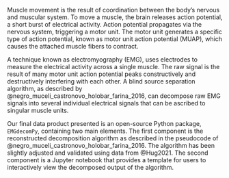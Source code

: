 Muscle movement is the result of coordination between the body’s nervous and muscular system. To move a muscle, the brain releases action potential, a short burst of electrical activity. Action potential propagates via the nervous system, triggering a motor unit. The motor unit generates a specific type of action potential, known as motor unit action potential (MUAP), which causes the attached muscle fibers to contract. 

A technique known as electromyography (EMG), uses electrodes to measure the electrical activity across a single muscle. The raw signal is the result of many motor unit action potential peaks constructively and destructively interfering with each other.  A blind source separation algorithm, as described by @negro_muceli_castronovo_holobar_farina_2016, can decompose raw EMG signals into several individual electrical signals that can be ascribed to singular muscle units.

Our final data product presented is an open-source Python package, `EMGdecomPy`, containing two main elements. The first component is the reconstructed decomposition algorithm as described in the pseudocode of @negro_muceli_castronovo_holobar_farina_2016. The algorithm has been slightly adjusted and validated using data from @Hug2021. The second component is a Jupyter notebook that provides a template for users to interactively view the decomposed output of the algorithm. 
